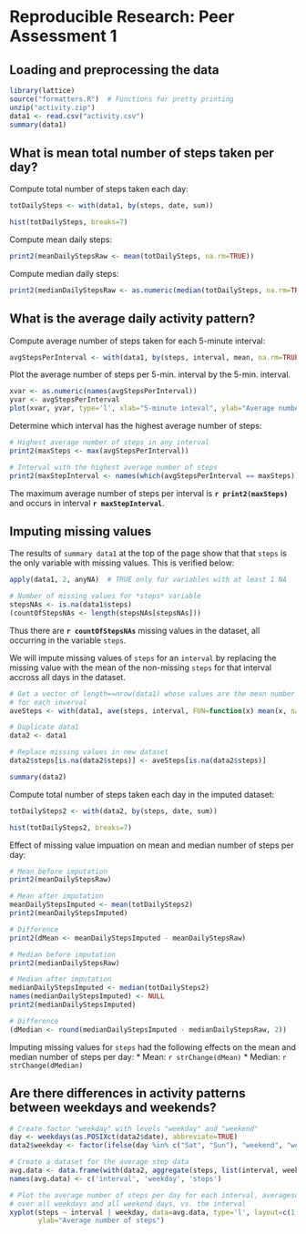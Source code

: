 # Reproducible Research: Peer Assessment 1

## Loading and preprocessing the data

```r
library(lattice)
source("formatters.R")  # Functions for pretty printing
unzip("activity.zip")
data1 <- read.csv("activity.csv")
summary(data1)
```
## What is mean total number of steps taken per day?
Compute total number of steps taken each day:
```r
totDailySteps <- with(data1, by(steps, date, sum))
```
```r
hist(totDailySteps, breaks=7)
```

Compute mean daily steps:
```r
print2(meanDailyStepsRaw <- mean(totDailySteps, na.rm=TRUE))
```
Compute median daily steps:
```r
print2(medianDailyStepsRaw <- as.numeric(median(totDailySteps, na.rm=TRUE)))
```

## What is the average daily activity pattern?
Compute average number of steps taken for each 5-minute interval:
```r
avgStepsPerInterval <- with(data1, by(steps, interval, mean, na.rm=TRUE))
```

Plot the average number of steps per 5-min. interval by the 5-min. interval.

```r
xvar <- as.numeric(names(avgStepsPerInterval)) 
yvar <- avgStepsPerInterval
plot(xvar, yvar, type='l', xlab="5-minute inteval", ylab="Average number of steps")
```

Determine which interval has the highest average number of steps:

```r
# Highest average number of steps in any interval
print2(maxSteps <- max(avgStepsPerInterval))

# Interval with the highest average number of steps
print2(maxStepInterval <- names(which(avgStepsPerInterval == maxSteps)))
```
The maximum average number of steps per interval is **`r print2(maxSteps)`** and occurs 
in interval **`r maxStepInterval`**.

## Imputing missing values

The results of `summary data1` at the top of the page show that that `steps` is
the only variable with missing values.  This is verified below:

```r
apply(data1, 2, anyNA)  # TRUE only for variables with at least 1 NA
```

```r
# Number of missing values for *steps* variable
stepsNAs <- is.na(data1$steps)
(countOfStepsNAs <- length(stepsNAs[stepsNAs]))
```

Thus there are **`r countOfStepsNAs`** missing values in the dataset, all occurring
in the variable `steps`.

We will impute missing values of `steps` for an `interval` by replacing the
missing value with the mean of the non-missing `steps` for that interval accross
all days in the dataset.

```r
# Get a vector of length==nrow(data1) whose values are the mean number of steps
# for each inverval
aveSteps <- with(data1, ave(steps, interval, FUN=function(x) mean(x, na.rm=TRUE)))

# Duplicate data1
data2 <- data1

# Replace missing values in new dataset
data2$steps[is.na(data2$steps)] <- aveSteps[is.na(data2$steps)]

summary(data2)
```
Compute total number of steps taken each day in the imputed dataset:
```r
totDailySteps2 <- with(data2, by(steps, date, sum))
```
```r
hist(totDailySteps2, breaks=7)
```

Effect of missing value impuation on mean and median number of steps per day:
```r
# Mean before imputation
print2(meanDailyStepsRaw)

# Mean after imputation
meanDailyStepsImputed <- mean(totDailySteps2)
print2(meanDailyStepsImputed)

# Difference
print2(dMean <- meanDailyStepsImputed - meanDailyStepsRaw)

# Median before imputation
print2(medianDailyStepsRaw)

# Median after imputation
medianDailyStepsImputed <- median(totDailySteps2)
names(medianDailyStepsImputed) <- NULL
print2(medianDailyStepsImputed)

# Difference
(dMedian <- round(medianDailyStepsImputed - medianDailyStepsRaw, 2))
```

Imputing missing values for `steps` had the following effects on the mean and
median number of steps per day:
* Mean: `r strChange(dMean)`
* Median: `r strChange(dMedian)`

## Are there differences in activity patterns between weekdays and weekends?

```r
# Create factor "weekday" with levels "weekday" and "weekend"
day <- weekdays(as.POSIXct(data2$date), abbreviate=TRUE)
data2$weekday <- factor(ifelse(day %in% c("Sat", "Sun"), "weekend", "weekday"))

# Create a dataset for the average step data
avg.data <- data.frame(with(data2, aggregate(steps, list(interval, weekday), mean)))
names(avg.data) <- c('interval', 'weekday', 'steps')

# Plot the average number of steps per day for each interval, averagesd separately 
# over all weekdays and all weekend days, vs. the interval
xyplot(steps ~ interval | weekday, data=avg.data, type='l', layout=c(1,2), xlab="Interval",
       ylab="Average number of steps")
```
